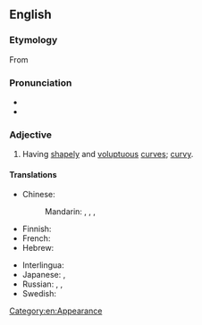 ==English==

===Etymology===
From {{suffix|curve|aceous|lang=en}}

===Pronunciation===
* {{audio|en-uk-curvaceous.ogg|Audio (UK)|lang=en}}
* {{rhymes|eɪʃəs|lang=en}}

===Adjective===
{{en-adj}}

# {{lb|en|of a|woman}} Having [[shapely]] and [[voluptuous]] [[curve]]s; [[curvy]].

====Translations====
{{trans-top|having shapely and voluptuous curves}}
* Chinese:
*: Mandarin: {{t|cmn|凹凸有致|tr=āotūyǒuzhì|sc=Hani}}, {{t+|cmn|豐滿|sc=Hani}}, {{t+|cmn|丰满|tr=fēngmǎn|sc=Hani}}, {{t+|cmn|肉感|tr=ròugǎn|sc=Hani}}
* Finnish: {{t+|fi|kurvikas}}
* French: {{t+|fr|plantureux}}
* Hebrew: {{t|he|חטובה|f|tr=khat'uva|sc=Hebr}}
{{trans-mid}}
* Interlingua: {{t|ia|curvace}}
* Japanese: {{t|ja|肉感的|alt=肉感的な|tr=にっかんてきな, nikkanteki-na}}, {{t+|ja|豊満|alt=豊満な|tr=ほうまんな, hōman-na}}
* Russian: {{t+|ru|фигу́ристый}}, {{t+|ru|пы́шный}}, {{t|ru|[[с]] [[красивый|краси́выми]] [[округлый|окру́глыми]] [[форма|фо́рмами]]}}
* Swedish: {{t+|sv|kurvig}}
{{trans-bottom}}

[[Category:en:Appearance]]